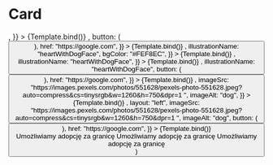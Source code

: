 

<Meta title="Recipies/Card" component={Card} />

# Card

<Canvas>
  <Story
    name="Overview simple"
    args={{
      title: <Title text="Porozmawiaj" />,
    }}
  >
    {Template.bind()}
  </Story>
  <Story
    name="Overview simple with button"
    args={{
      title: <Title text="Porozmawiaj" />,
      button: (
        <Button
          text="Button"
          variant="text"
          color="primary"
          iconStart="arrowDown"
        />
      ),
      href: "https://google.com",
    }}
  >
    {Template.bind()}
  </Story>
  <Story
    name="Overview with illustration and background"
    args={{
      title: <Title text="Porozmawiaj" />,
      illustrationName: "heartWithDogFace",
      bgColor: "#FEF8EC",
    }}
  >
    {Template.bind()}
  </Story>
  <Story
    name="Overview with illustration"
    args={{
      title: <Title text="Porozmawiaj" />,
      illustrationName: "heartWithDogFace",
    }}
  >
    {Template.bind()}
  </Story>
  <Story
    name="Overview with illustration and button"
    args={{
      title: <Title text="Porozmawiaj" />,
      illustrationName: "heartWithDogFace",
      button: (
        <Button
          text="Wejdź"
          variant="border"
          color="primary"
          iconEnd="arrowDown"
        />
      ),
      href: "https://google.com",
    }}
  >
    {Template.bind()}
  </Story>
  <Story
    name="Overview with image"
    args={{
      title: <Title text="Porozmawiaj" iconEnd="dog" badge="Szczeniak" />,
      imageSrc:
        "https://images.pexels.com/photos/551628/pexels-photo-551628.jpeg?auto=compress&cs=tinysrgb&w=1260&h=750&dpr=1 ",
      imageAlt: "dog",
    }}
  >
    {Template.bind()}
  </Story>
  <Story
    name="Overview with image and button"
    args={{
      title: <Title text="Porozmawiaj" iconEnd="cat" badge="Kot" />,
      layout: "left",
      imageSrc:
        "https://images.pexels.com/photos/551628/pexels-photo-551628.jpeg?auto=compress&cs=tinysrgb&w=1260&h=750&dpr=1 ",
      imageAlt: "dog",
      button: (
        <Button
          text="Wejdź"
          variant="fill"
          color="white"
          iconEnd="chevronRight"
        />
      ),
      href: "https://google.com",
    }}
  >
    {Template.bind()}
  </Story>
</Canvas>

<ArgsTable />

  <div
    style={{
      width: "50%",
    }}
  >
    <Card {...args}>
      <List gap={8}>
        <ListItem>Umożliwiamy adopcję za granicę</ListItem>
        <ListItem variant="gray">Umożliwiamy adopcję za granicę</ListItem>
        <ListItem>Umożliwiamy adopcję za granicę</ListItem>
      </List>
    </Card>
  </div>
)
